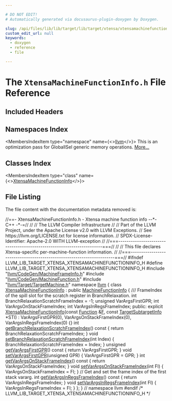 ```yaml
---

# DO NOT EDIT!
# Automatically generated via docusaurus-plugin-doxygen by Doxygen.

slug: /api/files/lib/lib/target/lib/target/xtensa/xtensamachinefunctioninfo-h
custom_edit_url: null
keywords:
  - doxygen
  - reference
  - file

---
```





# The `XtensaMachineFunctionInfo.h` File Reference

<DoxygenPage pluginConfig={pluginConfig}>



## Included Headers

<IncludesList>
<IncludesListItem
  filePath="llvm/CodeGen/MachineFrameInfo.h"
  permalink="/docs/api/files/include/include/llvm/include/llvm/codegen/machineframeinfo-h"
  isLocal="true" />
<IncludesListItem
  filePath="llvm/CodeGen/MachineFunction.h"
  permalink="/docs/api/files/include/include/llvm/include/llvm/codegen/machinefunction-h"
  isLocal="true" />
<IncludesListItem
  filePath="llvm/Target/TargetMachine.h"
  permalink="/docs/api/files/include/include/llvm/include/llvm/target/targetmachine-h"
  isLocal="true" />
</IncludesList>

## Namespaces Index

<MembersIndex>

<MembersIndexItem
  type="namespace"
  name={<><a href="/docs/api/namespaces/llvm">llvm</a></>}>
This is an optimization pass for GlobalISel generic memory operations. <a href="/docs/api/namespaces/llvm/#details">More...</a>
</MembersIndexItem>

</MembersIndex>

## Classes Index

<MembersIndex>

<MembersIndexItem
  type="class"
  name={<><a href="/docs/api/classes/llvm/xtensamachinefunctioninfo">XtensaMachineFunctionInfo</a></>}>
</MembersIndexItem>

</MembersIndex>


## File Listing

The file content with the documentation metadata removed is:

<ProgramListing>

<Link id="l00001" /><CodeLine lineNumber="1"><Highlight kind="comment">//==- XtensaMachineFunctionInfo.h - Xtensa machine function info --&#42;- C++ -&#42;-=//</Highlight><Highlight kind="normal"></Highlight></CodeLine>
<Link id="l00002" /><CodeLine lineNumber="2"><Highlight kind="normal"></Highlight><Highlight kind="comment">//</Highlight><Highlight kind="normal"></Highlight></CodeLine>
<Link id="l00003" /><CodeLine lineNumber="3"><Highlight kind="normal"></Highlight><Highlight kind="comment">//                     The LLVM Compiler Infrastructure</Highlight><Highlight kind="normal"></Highlight></CodeLine>
<Link id="l00004" /><CodeLine lineNumber="4"><Highlight kind="normal"></Highlight><Highlight kind="comment">//</Highlight><Highlight kind="normal"></Highlight></CodeLine>
<Link id="l00005" /><CodeLine lineNumber="5"><Highlight kind="normal"></Highlight><Highlight kind="comment">// Part of the LLVM Project, under the Apache License v2.0 with LLVM Exceptions.</Highlight><Highlight kind="normal"></Highlight></CodeLine>
<Link id="l00006" /><CodeLine lineNumber="6"><Highlight kind="normal"></Highlight><Highlight kind="comment">// See https://llvm.org/LICENSE.txt for license information.</Highlight><Highlight kind="normal"></Highlight></CodeLine>
<Link id="l00007" /><CodeLine lineNumber="7"><Highlight kind="normal"></Highlight><Highlight kind="comment">// SPDX-License-Identifier: Apache-2.0 WITH LLVM-exception</Highlight><Highlight kind="normal"></Highlight></CodeLine>
<Link id="l00008" /><CodeLine lineNumber="8"><Highlight kind="normal"></Highlight><Highlight kind="comment">//</Highlight><Highlight kind="normal"></Highlight></CodeLine>
<Link id="l00009" /><CodeLine lineNumber="9"><Highlight kind="normal"></Highlight><Highlight kind="comment">//===----------------------------------------------------------------------===//</Highlight><Highlight kind="normal"></Highlight></CodeLine>
<Link id="l00010" /><CodeLine lineNumber="10"><Highlight kind="normal"></Highlight><Highlight kind="comment">//</Highlight><Highlight kind="normal"></Highlight></CodeLine>
<Link id="l00011" /><CodeLine lineNumber="11"><Highlight kind="normal"></Highlight><Highlight kind="comment">// This file declares Xtensa-specific per-machine-function information.</Highlight><Highlight kind="normal"></Highlight></CodeLine>
<Link id="l00012" /><CodeLine lineNumber="12"><Highlight kind="normal"></Highlight><Highlight kind="comment">//</Highlight><Highlight kind="normal"></Highlight></CodeLine>
<Link id="l00013" /><CodeLine lineNumber="13"><Highlight kind="normal"></Highlight><Highlight kind="comment">//===----------------------------------------------------------------------===//</Highlight><Highlight kind="normal"></Highlight></CodeLine>
<Link id="l00014" /><CodeLine lineNumber="14"><Highlight kind="normal"></Highlight></CodeLine>
<Link id="l00015" /><CodeLine lineNumber="15"><Highlight kind="normal"></Highlight><Highlight kind="preprocessor">#ifndef LLVM&#95;LIB&#95;TARGET&#95;XTENSA&#95;XTENSAMACHINEFUNCTIONINFO&#95;H</Highlight><Highlight kind="normal"></Highlight></CodeLine>
<Link id="l00016" /><CodeLine lineNumber="16"><Highlight kind="normal"></Highlight><Highlight kind="preprocessor">#define LLVM&#95;LIB&#95;TARGET&#95;XTENSA&#95;XTENSAMACHINEFUNCTIONINFO&#95;H</Highlight><Highlight kind="normal"></Highlight></CodeLine>
<Link id="l00017" /><CodeLine lineNumber="17"><Highlight kind="normal"></Highlight></CodeLine>
<Link id="l00018" /><CodeLine lineNumber="18"><Highlight kind="normal"></Highlight><Highlight kind="preprocessor">#include &quot;<a href="/docs/api/files/include/include/llvm/include/llvm/codegen/machineframeinfo-h">llvm/CodeGen/MachineFrameInfo.h</a>&quot;</Highlight><Highlight kind="normal"></Highlight></CodeLine>
<Link id="l00019" /><CodeLine lineNumber="19"><Highlight kind="normal"></Highlight><Highlight kind="preprocessor">#include &quot;<a href="/docs/api/files/include/include/llvm/include/llvm/codegen/machinefunction-h">llvm/CodeGen/MachineFunction.h</a>&quot;</Highlight><Highlight kind="normal"></Highlight></CodeLine>
<Link id="l00020" /><CodeLine lineNumber="20"><Highlight kind="normal"></Highlight><Highlight kind="preprocessor">#include &quot;<a href="/docs/api/files/include/include/llvm/include/llvm/target/targetmachine-h">llvm/Target/TargetMachine.h</a>&quot;</Highlight><Highlight kind="normal"></Highlight></CodeLine>
<Link id="l00021" /><CodeLine lineNumber="21"><Highlight kind="normal"></Highlight></CodeLine>
<Link id="l00022" /><CodeLine lineNumber="22"><Highlight kind="normal"></Highlight><Highlight kind="keyword">namespace </Highlight><Highlight kind="normal"><a href="/docs/api/namespaces/llvm">llvm</a> &#123;</Highlight></CodeLine>
<Link id="l00023" /><CodeLine lineNumber="23"><Highlight kind="normal"></Highlight></CodeLine>
<Link id="l00024" /><CodeLine lineNumber="24" lineLink="/docs/api/classes/llvm/xtensamachinefunctioninfo"><Highlight kind="normal"></Highlight><Highlight kind="keyword">class </Highlight><Highlight kind="normal"><a href="/docs/api/classes/llvm/xtensamachinefunctioninfo/#a6d76a1e0657082c05ab866d6b3569f1b">XtensaMachineFunctionInfo</a> : </Highlight><Highlight kind="keyword">public</Highlight><Highlight kind="normal"> <a href="/docs/api/structs/llvm/machinefunctioninfo">MachineFunctionInfo</a> &#123;</Highlight><Highlight kind="comment"></Highlight></CodeLine>
<Link id="l00025" /><CodeLine lineNumber="25"><Highlight kind="comment">  /// FrameIndex of the spill slot for the scratch register in BranchRelaxation.</Highlight><Highlight kind="normal"></Highlight></CodeLine>
<Link id="l00026" /><CodeLine lineNumber="26"><Highlight kind="normal">  </Highlight><Highlight kind="keywordtype">int</Highlight><Highlight kind="normal"> BranchRelaxationScratchFrameIndex = -1;</Highlight></CodeLine>
<Link id="l00027" /><CodeLine lineNumber="27"><Highlight kind="normal">  </Highlight><Highlight kind="keywordtype">unsigned</Highlight><Highlight kind="normal"> VarArgsFirstGPR;</Highlight></CodeLine>
<Link id="l00028" /><CodeLine lineNumber="28"><Highlight kind="normal">  </Highlight><Highlight kind="keywordtype">int</Highlight><Highlight kind="normal"> VarArgsOnStackFrameIndex;</Highlight></CodeLine>
<Link id="l00029" /><CodeLine lineNumber="29"><Highlight kind="normal">  </Highlight><Highlight kind="keywordtype">int</Highlight><Highlight kind="normal"> VarArgsInRegsFrameIndex;</Highlight></CodeLine>
<Link id="l00030" /><CodeLine lineNumber="30"><Highlight kind="normal"></Highlight></CodeLine>
<Link id="l00031" /><CodeLine lineNumber="31"><Highlight kind="normal"></Highlight><Highlight kind="keyword">public</Highlight><Highlight kind="normal">:</Highlight></CodeLine>
<Link id="l00032" /><CodeLine lineNumber="32" lineLink="/docs/api/classes/llvm/xtensamachinefunctioninfo/#a6d76a1e0657082c05ab866d6b3569f1b"><Highlight kind="normal">  </Highlight><Highlight kind="keyword">explicit</Highlight><Highlight kind="normal"> <a href="/docs/api/classes/llvm/xtensamachinefunctioninfo/#a6d76a1e0657082c05ab866d6b3569f1b">XtensaMachineFunctionInfo</a>(</Highlight><Highlight kind="keyword">const</Highlight><Highlight kind="normal"> <a href="/docs/api/classes/llvm/function">Function</a> &amp;<a href="/docs/api/files/lib/lib/support/md5-cpp/#a96d73bbd7af15cb1fc38c3f4a3bd82e9">F</a>,</Highlight></CodeLine>
<Link id="l00033" /><CodeLine lineNumber="33"><Highlight kind="normal">                                     </Highlight><Highlight kind="keyword">const</Highlight><Highlight kind="normal"> <a href="/docs/api/classes/llvm/targetsubtargetinfo">TargetSubtargetInfo</a> &#42;STI)</Highlight></CodeLine>
<Link id="l00034" /><CodeLine lineNumber="34"><Highlight kind="normal">      : VarArgsFirstGPR(0), VarArgsOnStackFrameIndex(0),</Highlight></CodeLine>
<Link id="l00035" /><CodeLine lineNumber="35"><Highlight kind="normal">        VarArgsInRegsFrameIndex(0) &#123;&#125;</Highlight></CodeLine>
<Link id="l00036" /><CodeLine lineNumber="36"><Highlight kind="normal"></Highlight></CodeLine>
<Link id="l00037" /><CodeLine lineNumber="37" lineLink="/docs/api/classes/llvm/xtensamachinefunctioninfo/#a4c2c0f9261d7a56fe1df6acb0300d0de"><Highlight kind="normal">  </Highlight><Highlight kind="keywordtype">int</Highlight><Highlight kind="normal"> <a href="/docs/api/classes/llvm/xtensamachinefunctioninfo/#a4c2c0f9261d7a56fe1df6acb0300d0de">getBranchRelaxationScratchFrameIndex</a>()</Highlight><Highlight kind="keyword"> const </Highlight><Highlight kind="normal">&#123;</Highlight></CodeLine>
<Link id="l00038" /><CodeLine lineNumber="38"><Highlight kind="normal">    </Highlight><Highlight kind="keywordflow">return</Highlight><Highlight kind="normal"> BranchRelaxationScratchFrameIndex;</Highlight></CodeLine>
<Link id="l00039" /><CodeLine lineNumber="39"><Highlight kind="normal">  &#125;</Highlight></CodeLine>
<Link id="l00040" /><CodeLine lineNumber="40" lineLink="/docs/api/classes/llvm/xtensamachinefunctioninfo/#a6cc380032b021e5678aa9f789a961b23"><Highlight kind="normal">  </Highlight><Highlight kind="keywordtype">void</Highlight><Highlight kind="normal"> <a href="/docs/api/classes/llvm/xtensamachinefunctioninfo/#a6cc380032b021e5678aa9f789a961b23">setBranchRelaxationScratchFrameIndex</a>(</Highlight><Highlight kind="keywordtype">int</Highlight><Highlight kind="normal"> Index) &#123;</Highlight></CodeLine>
<Link id="l00041" /><CodeLine lineNumber="41"><Highlight kind="normal">    BranchRelaxationScratchFrameIndex = Index;</Highlight></CodeLine>
<Link id="l00042" /><CodeLine lineNumber="42"><Highlight kind="normal">  &#125;</Highlight></CodeLine>
<Link id="l00043" /><CodeLine lineNumber="43"><Highlight kind="normal"></Highlight></CodeLine>
<Link id="l00044" /><CodeLine lineNumber="44" lineLink="/docs/api/classes/llvm/xtensamachinefunctioninfo/#ad0cee9cced4a903212fb907d51e0b43a"><Highlight kind="normal">  </Highlight><Highlight kind="keywordtype">unsigned</Highlight><Highlight kind="normal"> <a href="/docs/api/classes/llvm/xtensamachinefunctioninfo/#ad0cee9cced4a903212fb907d51e0b43a">getVarArgsFirstGPR</a>()</Highlight><Highlight kind="keyword"> const </Highlight><Highlight kind="normal">&#123; </Highlight><Highlight kind="keywordflow">return</Highlight><Highlight kind="normal"> VarArgsFirstGPR; &#125;</Highlight></CodeLine>
<Link id="l00045" /><CodeLine lineNumber="45" lineLink="/docs/api/classes/llvm/xtensamachinefunctioninfo/#a21d4478094e58ffa2e9a79c3d00790ea"><Highlight kind="normal">  </Highlight><Highlight kind="keywordtype">void</Highlight><Highlight kind="normal"> <a href="/docs/api/classes/llvm/xtensamachinefunctioninfo/#a21d4478094e58ffa2e9a79c3d00790ea">setVarArgsFirstGPR</a>(</Highlight><Highlight kind="keywordtype">unsigned</Highlight><Highlight kind="normal"> GPR) &#123; VarArgsFirstGPR = GPR; &#125;</Highlight></CodeLine>
<Link id="l00046" /><CodeLine lineNumber="46"><Highlight kind="normal"></Highlight></CodeLine>
<Link id="l00047" /><CodeLine lineNumber="47" lineLink="/docs/api/classes/llvm/xtensamachinefunctioninfo/#a63426f9e9113412ab3448f2c522b43ab"><Highlight kind="normal">  </Highlight><Highlight kind="keywordtype">int</Highlight><Highlight kind="normal"> <a href="/docs/api/classes/llvm/xtensamachinefunctioninfo/#a63426f9e9113412ab3448f2c522b43ab">getVarArgsOnStackFrameIndex</a>()</Highlight><Highlight kind="keyword"> const </Highlight><Highlight kind="normal">&#123; </Highlight><Highlight kind="keywordflow">return</Highlight><Highlight kind="normal"> VarArgsOnStackFrameIndex; &#125;</Highlight></CodeLine>
<Link id="l00048" /><CodeLine lineNumber="48" lineLink="/docs/api/classes/llvm/xtensamachinefunctioninfo/#add5fc4be5afe7ff8ed174ec0a4afcbc6"><Highlight kind="normal">  </Highlight><Highlight kind="keywordtype">void</Highlight><Highlight kind="normal"> <a href="/docs/api/classes/llvm/xtensamachinefunctioninfo/#add5fc4be5afe7ff8ed174ec0a4afcbc6">setVarArgsOnStackFrameIndex</a>(</Highlight><Highlight kind="keywordtype">int</Highlight><Highlight kind="normal"> FI) &#123; VarArgsOnStackFrameIndex = FI; &#125;</Highlight></CodeLine>
<Link id="l00049" /><CodeLine lineNumber="49"><Highlight kind="normal"></Highlight></CodeLine>
<Link id="l00050" /><CodeLine lineNumber="50"><Highlight kind="normal">  </Highlight><Highlight kind="comment">// Get and set the frame index of the first stack vararg.</Highlight><Highlight kind="normal"></Highlight></CodeLine>
<Link id="l00051" /><CodeLine lineNumber="51" lineLink="/docs/api/classes/llvm/xtensamachinefunctioninfo/#a2168b984ca25d0ab5778f19fc591cb8c"><Highlight kind="normal">  </Highlight><Highlight kind="keywordtype">int</Highlight><Highlight kind="normal"> <a href="/docs/api/classes/llvm/xtensamachinefunctioninfo/#a2168b984ca25d0ab5778f19fc591cb8c">getVarArgsInRegsFrameIndex</a>()</Highlight><Highlight kind="keyword"> const </Highlight><Highlight kind="normal">&#123; </Highlight><Highlight kind="keywordflow">return</Highlight><Highlight kind="normal"> VarArgsInRegsFrameIndex; &#125;</Highlight></CodeLine>
<Link id="l00052" /><CodeLine lineNumber="52" lineLink="/docs/api/classes/llvm/xtensamachinefunctioninfo/#ad44f36e9594274e649b836f2a7669418"><Highlight kind="normal">  </Highlight><Highlight kind="keywordtype">void</Highlight><Highlight kind="normal"> <a href="/docs/api/classes/llvm/xtensamachinefunctioninfo/#ad44f36e9594274e649b836f2a7669418">setVarArgsInRegsFrameIndex</a>(</Highlight><Highlight kind="keywordtype">int</Highlight><Highlight kind="normal"> FI) &#123; VarArgsInRegsFrameIndex = FI; &#125;</Highlight></CodeLine>
<Link id="l00053" /><CodeLine lineNumber="53"><Highlight kind="normal">&#125;;</Highlight></CodeLine>
<Link id="l00054" /><CodeLine lineNumber="54"><Highlight kind="normal"></Highlight></CodeLine>
<Link id="l00055" /><CodeLine lineNumber="55"><Highlight kind="normal">&#125; </Highlight><Highlight kind="comment">// namespace llvm</Highlight><Highlight kind="normal"></Highlight></CodeLine>
<Link id="l00056" /><CodeLine lineNumber="56"><Highlight kind="normal"></Highlight></CodeLine>
<Link id="l00057" /><CodeLine lineNumber="57"><Highlight kind="normal"></Highlight><Highlight kind="preprocessor">#endif </Highlight><Highlight kind="comment">/&#42; LLVM&#95;LIB&#95;TARGET&#95;XTENSA&#95;XTENSAMACHINEFUNCTIONINFO&#95;H &#42;/</Highlight><Highlight kind="preprocessor"></Highlight></CodeLine>

</ProgramListing>

</DoxygenPage>
